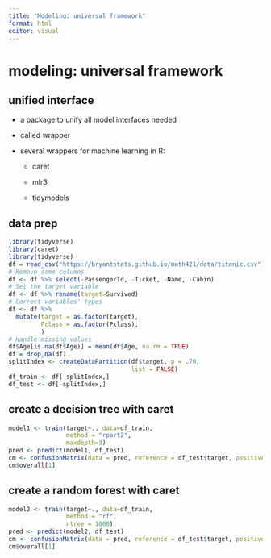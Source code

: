```yaml
---
title: "Modeling: universal framework"
format: html
editor: visual
---
```


# modeling: universal framework

## unified interface

-   a package to unify all model interfaces needed

-   called wrapper

-   several wrappers for machine learning in R:

    -   caret

    -   mlr3

    -   tidymodels

## data prep

```r
library(tidyverse)
library(caret)
library(tidyverse)
df = read_csv("https://bryantstats.github.io/math421/data/titanic.csv")
# Remove some columns
df <- df %>% select(-PassengerId, -Ticket, -Name, -Cabin)
# Set the target variable
df <- df %>% rename(target=Survived)
# Correct variables' types
df <- df %>% 
  mutate(target = as.factor(target),
         Pclass = as.factor(Pclass),
         )
# Handle missing values
df$Age[is.na(df$Age)] = mean(df$Age, na.rm = TRUE)
df = drop_na(df)
splitIndex <- createDataPartition(df$target, p = .70, 
                                  list = FALSE)
df_train <- df[ splitIndex,]
df_test <- df[-splitIndex,]
```

## create a decision tree with caret

```r
model1 <- train(target~., data=df_train, 
                method = "rpart2",
                maxdepth=3)
pred <- predict(model1, df_test)
cm <- confusionMatrix(data = pred, reference = df_test$target, positive = "1")
cm$overall[1]
```

## create a random forest with caret

```r
model2 <- train(target~., data=df_train, 
                method = "rf",
                ntree = 1000) 
pred <- predict(model2, df_test)
cm <- confusionMatrix(data = pred, reference = df_test$target, positive = "1")
cm$overall[1]
```
